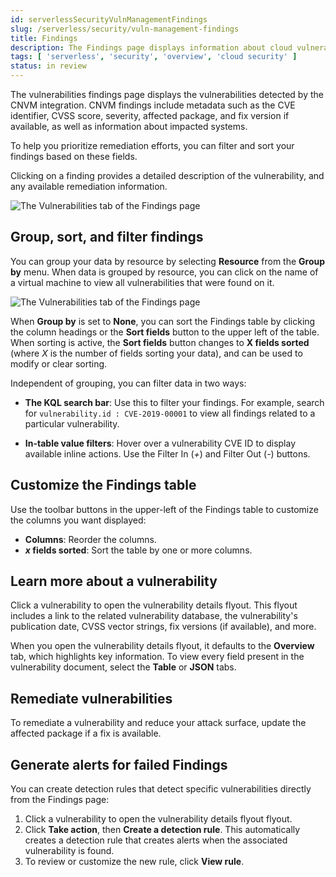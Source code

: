 ```yaml
---
id: serverlessSecurityVulnManagementFindings
slug: /serverless/security/vuln-management-findings
title: Findings
description: The Findings page displays information about cloud vulnerabilities found in your environment.
tags: [ 'serverless', 'security', 'overview', 'cloud security' ]
status: in review
---
```


<DocBadge template="technical preview" />
<div id="vuln-management-findings"></div>

The vulnerabilities findings page displays the vulnerabilities detected by the <DocLink id="serverlessSecurityVulnManagementOverview">CNVM integration</DocLink>. CNVM findings include metadata such as the CVE identifier, CVSS score, severity, affected package, and fix version if available, as well as information about impacted systems.

To help you prioritize remediation efforts, you can filter and sort your findings based on these fields.

Clicking on a finding provides a detailed description of the vulnerability, and any available remediation information.

![The Vulnerabilities tab of the Findings page](../images/vuln-management-findings/-cloud-native-security-cnvm-findings-page.png)

<div id="vuln-findings-grouping"></div>

## Group, sort, and filter findings

You can group your data by resource by selecting **Resource** from the **Group by** menu. When data is grouped by resource, you can click on the name of a virtual machine to view all vulnerabilities that were found on it.

![The Vulnerabilities tab of the Findings page](../images/vuln-management-findings/-cloud-native-security-cnvm-findings-grouped.png)

When **Group by** is set to **None**, you can sort the Findings table by clicking the column headings or the **Sort fields** button to the upper left of the table. When sorting is active, the **Sort fields** button changes to **X fields sorted** (where _X_ is the number of fields sorting your data), and can be used to modify or clear sorting.

Independent of grouping, you can filter data in two ways:

- **The KQL search bar**: Use this to filter your findings. For example, search for `vulnerability.id : CVE-2019-00001` to view all findings related to a particular vulnerability.

- **In-table value filters**: Hover over a vulnerability CVE ID to display available inline actions. Use the Filter In (*+*) and Filter Out (*-*) buttons.

## Customize the Findings table

Use the toolbar buttons in the upper-left of the Findings table to customize the columns you want displayed:

* **Columns**: Reorder the columns.
* **_x_ fields sorted**: Sort the table by one or more columns.

<div id="vuln-findings-learn-more"></div>

## Learn more about a vulnerability

Click a vulnerability to open the vulnerability details flyout. This flyout includes a link to the related vulnerability database, the vulnerability's publication date, CVSS vector strings, fix versions (if available), and more.

When you open the vulnerability details flyout, it defaults to the **Overview** tab, which highlights key information. To view every field present in the vulnerability document, select the **Table** or **JSON** tabs.

<div id="vuln-findings-remediate"></div>

## Remediate vulnerabilities

To remediate a vulnerability and reduce your attack surface, update the affected package if a fix is available.

<div id="cnvm-create-rule-from-finding"></div>

## Generate alerts for failed Findings
You can create detection rules that detect specific vulnerabilities directly from the Findings page:

1. Click a vulnerability to open the vulnerability details flyout flyout.
1. Click **Take action**, then **Create a detection rule**. This automatically creates a detection rule that creates alerts when the associated vulnerability is found.
1. To review or customize the new rule, click **View rule**.

